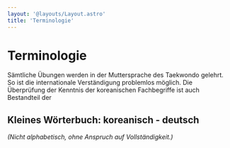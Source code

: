```yaml
---
layout: '@layouts/Layout.astro'
title: 'Terminologie'
---
```



# Terminologie

Sämtliche Übungen werden in der Muttersprache des Taekwondo gelehrt. So ist die internationale Verständigung problemlos möglich. Die Überprüfung der Kenntnis der koreanischen Fachbegriffe ist auch Bestandteil der <RefLink href="club/exam-catalog" text="Gürtelprüfungen" />

## Kleines Wörterbuch: koreanisch - deutsch

_(Nicht alphabetisch, ohne Anspruch auf Vollständigkeit.)_

<TranslationsAccordion />
